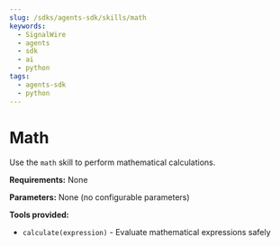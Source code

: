 ```yaml
---
slug: /sdks/agents-sdk/skills/math
keywords:
  - SignalWire
  - agents
  - sdk
  - ai
  - python
tags:
  - agents-sdk
  - python
---
```


# Math

Use the `math` skill to perform mathematical calculations.

**Requirements:** None

**Parameters:** None (no configurable parameters)

**Tools provided:**
- `calculate(expression)` - Evaluate mathematical expressions safely
